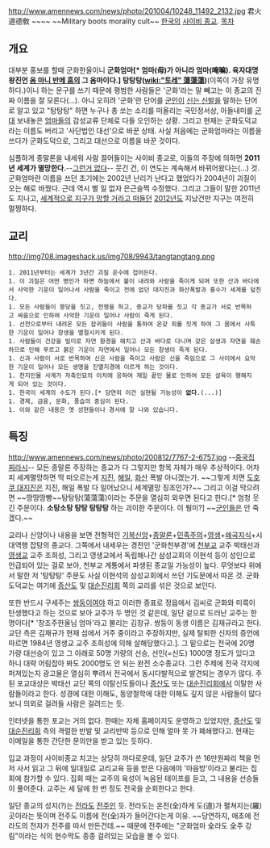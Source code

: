 http://www.amennews.com/news/photo/201004/10248_11492_2132.jpg
君火道德敎
~~{{{+1 탕}}}{{{+2 탕}}}{{{+3 탕}}}~~
~~Military boots morality cult~~
[[한국]]의 [[사이비 종교]].
[[목차]]
== 개요 ==
대부분 홍보를 할때 군화한울이니 '''군화엄마[* 엄마(母)가 아니라 엄마(唵嘛). 육자대명왕진언 [[옴 마니 반메 훔]]의 그 옴마이다.] 탕탕탕([[wiki:"토레" 蕩蕩蕩]])'''(이쪽이 가장 유명하다.)이니 하는 문구를 쓰기 때문에 평범한 사람들은 '군화'라는 말 빼고는 이 종교의 진짜 이름을 잘 모른다(...). 아니 오히려 '군화'란 단어를 [[군인]]이 [[전투화|신는 신발]]을 말하는 단어로 알고 있고 "탕탕탕" 하면 누구나 총 쏘는 소리를 떠올리는 국민정서상, 아들내미를 [[군대]] 보내놓은 [[엄마]]들의 감성교류 단체로 다들 오인하는 상황. 그리고 현재는 군화도덕교라는 이름도 버리고 '사단법인 대선'으로 바꾼 상태. 사실 처음에는 군화엄마라는 이름을 쓰다가 군화도덕으로, 그리고 대선으로 이름을 바꾼 것이다.

심플하게 종말론을 내세워 사람 끌어들이는 사이비 종교로, 이들의 주장에 의하면 '''2011년 세계가 멸망한다.'''--[[그런거 없다]]--
웃긴 건, 이 연도는 계속해서 바뀌어왔다는(...) 것. 군화엄마란 이름을 쓰던 초기에는 2002년 난리가 난다고 했었다가 2004년이 괴질이 오는 해로 바꿨다. 근데 역시 별 일 없자 은근슬쩍 수정했다. 그리고 그들이 말한 2011년도 지나고, [[2012년/지구멸망설|세계적으로 지구가 망할 거라고 떠들던]] [[2012년]]도 지났건만 지구는 여전히 멀쩡하다.

== 교리 ==
http://img708.imageshack.us/img708/9943/tangtangtang.png
 1. 2011년부터는 세계가 3년간 괴질 운수에 접어든다.
 1. 이 괴질은 어떤 병인가 하면 하늘에서 불이 내려와 사람을 죽이게 되며 또한 산과 바다에서 사악한 기운이 일어나서 사람을 죽이고 전에 없던 대지진과 화산폭발과 홍수가 세계를 덮친다.
 1. 모든 사람들이 붕당을 짓고, 전쟁을 하고, 종교가 당파를 짓고 각 종교가 서로 반목하고 싸움으로 인하여 사악한 기운이 일어나 사람이 죽게 된다.
 1. 선천으로부터 내려온 모든 잡귀들이 사람을 통하여 온갖 죄를 짓게 하여 그 몸에서 사특한 기운이 일어나 창생을 멸절시키게 된다.
 1. 사람들이 건강을 빌미로 자연 환경을 해치고 산과 바다로 다니며 갖은 살생과 자연을 훼손하므로 인해 푸르고 붉은 기운이 자연에서 일어나 모든 창생이 죽게 된다.
 1. 신과 사람이 서로 반목하여 신은 사람을 죽이고 사람은 신을 죽임으로 그 사이에서 요악한 기운이 일어나 모든 생명을 진멸지경에 이르게 하는 것이다.
 1. 천지인물 사계가 자축인묘의 이치에 응하여 제일 끝인 물로 인하여 모든 살육이 행해지게 되어 있는 것이다.
 1. 한국이 세계의 수도가 된다.[* 당연히 이건 실현될 가능성이 '''없다'''.(...)]
 1. 경제, 금융, 문화, 풍습의 중심이 된다.
 1. 이와 같은 내용은 옛 성현들이나 경서에 잘 나와 있습니다.

== 특징 ==
http://www.amennews.com/news/photo/200812/7767-2-6757.jpg --[[중국집]] [[찌라시]]--
모든 종말론 주장하는 종교가 다 그렇지만 항목 자체가 매우 추상적이다. 어차피 세계멸망하면 딱 떠오르는게 [[지진]], [[해일]], [[화산]] 폭발 아니겠는가. ~~그렇게 치면 [[도호쿠 대지진]]은 지진, 해일 폭발 다 일어났으니 세계멸망 징조인가?~~ 그리고 이걸 막으려면 ~~땅땅땅빵~~탕탕탕(蕩蕩蕩)이라는 주문을 열심히 외우면 된다고 한다.[* 엄청 웃긴 주문이다. '''소탕소탕 탕탕 탕탕탕''' 하는 괴이한 주문이다. 이 뭥미?] ~~[[군인]]들은 안 죽겠다.~~

교리나 신앙이나 내용을 보면 전형적인 [[기복신앙]]+[[종말론]]+[[민족주의]]+[[영생]]+[[왜곡]][[지식]]+시대역행 잡탕의 종교다. 그쪽에서 내세우는 경전인 '군화천부경'에 [[천부교]] 교주 박태선과 [[영생교]] 교주 조희성, 그리고 영생교에서 독립해나간 삼성교회의 이현석 등이 성인으로 언급되어 있는 걸로 보아, 천부교 계통에서 파생된 종교일 가능성이 높다. 무엇보다 위에서 말한 저 '탕탕탕' 주문도 사실 이현석의 삼성교회에서 쓰던 기도문에서 따온 것. 군화도덕교는 여기에 [[증산도]] 및 [[대순진리회]] 쪽의 교리를 섞은 것으로 보인다.

또한 반드시 구세주는 [[쌍둥이]]여야 하고 이러한 증표로 정읍에서 김씨로 군화와 미륵이 탄생했다고 하는 것으로 보아 교주가 두 명인 것 같은데, 일단 겉으로 드러난 교주는 한 명이다[* '창조주한울님 엄마'라고 불리는 김창규. 쌍둥이 동생 이름은 김재규라고 한다. 교단 측은 김재규가 현재 섬에서 거주 중이라고 주장하지만, 실제 탈퇴한 신자의 증언에 따르면 1984년 영생교 교주 조희성에 의해 살해당했다고.]. 그 밑으로는 전국에 20명 가량 대선승이 있고 그 아래로 50명 가량의 선승, 선인(=신도) 1000명 정도가 있다고 하니 대략 어림잡아 봐도 2000명도 안 되는 완전 소수종교다. 그런 주제에 전국 각지에 퍼져있는지 광고물은 열심히 뿌려서 전국에서 동시다발적으로 발견되는 경우가 많다. 주된 포교대상은 박태선 교단 쪽의 이탈신도들이나 [[증산도]] 또는 [[대순진리회]]에서 이탈한 사람들이라고 한다. 성경에 대한 이해도, 동양철학에 대한 이해도 깊지 않은 사람들이 많다 보니 의외로 걸려들 사람은 걸려드는 듯.

인터넷을 통한 포교는 거의 없다. 한때는 자체 홈페이지도 운영하고 있었지만, [[증산도]] 및 [[대순진리회]] 측의 격렬한 반발 및 교리반박 등으로 인해 얼마 못 가 폐쇄했다고. 현재는 이메일을 통한 간단한 문의만을 받고 있는 듯하다.

입교 과정이 사이비종교 치고는 상당히 까다로운데, 일단 교주가 쓴 16만원짜리 책을 먼저 사서 읽고 그 뒤에 일대일로 교리교육 등을 받은 다음에야 '마음방'이라고 불리는 집회에 참가할 수 있다. 집회 때는 교주의 육성이 녹음된 테이프를 듣고, 그 내용을 선승들이 풀어준다. 교주는 세 달에 한 번 정도 전국을 순회한다고 한다.

일단 종교의 성지(?)는 [[전라도]] [[전주]]인 듯. 전라도는 온전(全)하게 도(道)가 펼쳐지는(羅) 곳이라는 뜻이며 전주도 이름에 전(全)자가 들어간다는게 이유. ~~당연하지, 애초에 전라도의 전자가 전주를 따서 만든건데.~~ 때문에 전주에는 "군화엄마 全라도 全주 강림"이라는 식의 현수막도 종종 걸려있는 모습을 볼 수 있다.

